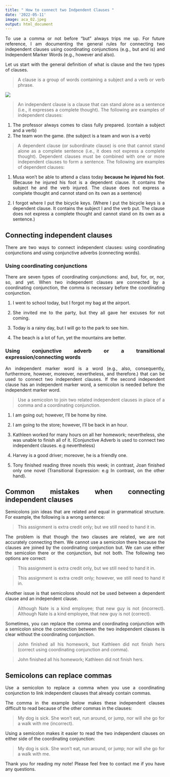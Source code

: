 ```yaml
---
title: " How to connect two Indpendent Clauses "
date: '2022-05-11'
image: aca_02.jpeg
output: html_document
---
```


To use a comma or not before "but" always trips me up. For future reference, I am documenting the general rules for connecting two independent clauses using coordinating conjunctions (e.g., but and is) and Independent Marker Words (e.g., however and also). 

Let us start with the general definition of what is clause and the two types of clauses.

> A clause is a group of words containing a subject and a verb or verb phrase. 


![](two_clauses.png)


> An independent clause is a clause that can stand alone as a sentence (i.e., it expresses a complete thought). The following are examples of independent clauses:

1. The professor always comes to class fully prepared. (contain a subject and a verb)
2. The team won the game. (the subject is a team and won is a verb)

> A dependent clause (or subordinate clause) is one that cannot stand alone as a complete sentence (i.e., it does not express a complete thought). Dependent clauses must be combined with one or more independent clauses to form a sentence. The following are examples of dependent clauses:

1. Musa won’t be able to attend a class today **because he injured his foot**. (Because he injured his foot is a dependent clause. It contains the subject he and the verb injured. The clause does not express a complete thought and cannot stand on its own as a sentence)

2. I forgot where I put the bicycle keys. (Where I put the bicycle keys is a dependent clause. It contains the subject I and the verb put. The clause does not express a complete thought and cannot stand on its own as a sentence.)

## Connecting independent clauses

There are two ways to connect independent clauses: using coordinating conjunctions and using conjunctive adverbs (connecting words).

### Using coordinating conjunctions 


There are seven types of coordinating conjunctions: and, but, for, or, nor, so, and yet. When two independent clauses are connected by a coordinating conjunction, the comma is necessary before the coordinating conjunction.

1. I went to school today, but I forgot my bag at the airport.

2. She invited me to the party, but they all gave her excuses for not coming.

3. Today is a rainy day, but I will go to the park to see him.

4. The beach is a lot of fun, yet the mountains are better.


### Using conjunctive adverb or a transitional expression/connecting words


An independent marker word is a word (e.g., also, consequently, furthermore, however, moreover, nevertheless, and therefore.) that can be used to connect two independent clauses. If the second independent clause has an independent marker word, a semicolon is needed before the independent marker word.

> Use a semicolon to join two related independent clauses in place of a comma and a coordinating conjunction.

1. I am going out; however, I'll be home by nine.

2. I am going to the store; however, I'll be back in an hour.

3. Kathleen worked for many hours on all her homework; nevertheless, she was unable to finish all of it. (Conjunctive Adverb is used to connect two independent clauses. e.g nevertheless)

4. Harvey is a good driver; moreover, he is a friendly one.

5. Tony finished reading three novels this week; in contrast, Joan finished only one novel (Transitional Expression: e.g In contrast, on the other hand).


## Common mistakes when connecting independent clauses

Semicolons join ideas that are related and equal in grammatical structure. For example, the following is a wrong  sentence:

> This assignment is extra credit only; but we still need to hand it in.

The problem is that though the two clauses are related, we are not accurately connecting them. We cannot use a semicolon there because the clauses are joined by the coordinating conjunction but. We can use either the semicolon there or the conjunction, but not both. The following two options are correct:

> This assignment is extra credit only, but we still need to hand it in.

> This assignment is extra credit only; however, we still need to hand it in.

Another issue is that semicolons should not be used between a dependent clause and an independent clause.

> Although Nate is a kind employee; that new guy is not (incorrect).
> Although Nate is a kind employee, that new guy is not (correct).

Sometimes, you can replace the comma and coordinating conjunction with a semicolon since the connection between the two independent clauses is clear without the coordinating conjunction.

> John finished all his homework, but Kathleen did not finish hers (correct using coordinating conjunction and comma).

> John finished all his homework; Kathleen did not finish hers.

## Semicolons can replace commas

Use a semicolon to replace a comma when you use a coordinating conjunction to link independent clauses that already contain commas.

The comma in the example below makes these independent clauses difficult to read because of the other commas in the clauses:

> My dog is sick. She won't eat, run around, or jump, nor will she go for a walk with me (incorrect).

Using a semicolon makes it easier to read the two independent clauses on either side of the coordinating conjunction:

> My dog is sick. She won't eat, run around, or jump; nor will she go for a walk with me.

Thank you for reading my note! Please feel free to contact me if you have any questions.


<style>
body {
text-align: justify}
</style>
